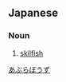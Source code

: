 ==Japanese==
{{ja-kanjitab|あぶら|ぼう|す|k3=ず}}

===Noun===
{{ja-noun|あぶらぼうず|アブラボウズ}}

# [[skilfish]]

[[Category:ja:Fish|あぶらぼうず]]